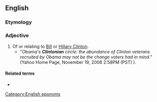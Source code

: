 ==English==

===Etymology===
{{suffix|en|Clinton|ian}}

===Adjective===
{{en-adj}}

# Of or relating to [[w:Bill Clinton|Bill]] or [[w:Hillary Clinton|Hillary Clinton]].
#* "''Obama's '''Clintonian''' circle: the abundance of Clinton veterans recruited by Obama may not be the change voters had in mind.''" (Yahoo Home Page, November 19, 2008 2:58PM (PST) ).

====Related terms====
* {{l|en|Clintonesque}}

[[Category:English eponyms]]